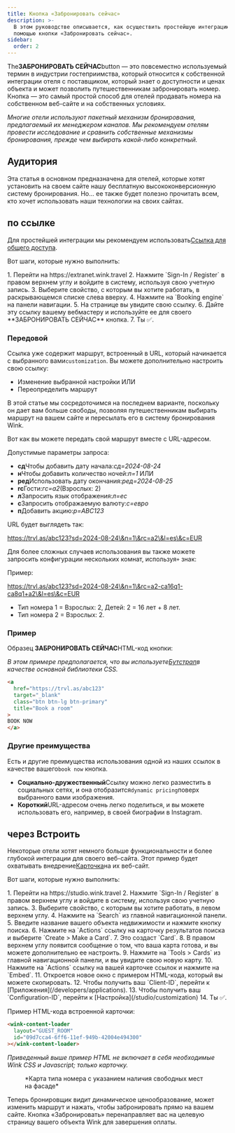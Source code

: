 ```yaml
---
title: Кнопка «Забронировать сейчас»
description: >-
  В этом руководстве описывается, как осуществить простейшую интеграцию с Wink с
  помощью кнопки «Забронировать сейчас».
sidebar:
  order: 2
---
```


The**ЗАБРОНИРОВАТЬ СЕЙЧАС**button — это повсеместно используемый термин в индустрии гостеприимства, который относится к собственной интеграции отеля с поставщиком, который знает о доступности и ценах объекта и может позволить путешественникам забронировать номер. Кнопка — это самый простой способ для отелей продавать номера на собственном веб-сайте и на собственных условиях.

*Многие отели используют пакетный механизм бронирования, предлагаемый их менеджером каналов. Мы рекомендуем отелям провести исследование и сравнить собственные механизмы бронирования, прежде чем выбирать какой-либо конкретный.*

## Аудитория

Эта статья в основном предназначена для отелей, которые хотят установить на своем сайте нашу бесплатную высококонверсионную систему бронирования.
Но... ее также будет полезно прочитать всем, кто хочет использовать наши технологии на своих сайтах.

## по ссылке

Для простейшей интеграции мы рекомендуем использовать[Ссылка для общего доступа](/studio/shareable-links).

Вот шаги, которые нужно выполнить:

<Steps>
  1. Перейти на https://extranet.wink.travel
  2. Нажмите `Sign-In / Register` в правом верхнем углу и войдите в систему, используя свою учетную запись.
  3. Выберите свойство, с которым вы хотите работать, в раскрывающемся списке слева вверху.
  4. Нажмите на `Booking engine` на панели навигации.
  5. На странице вы увидите свою ссылку.
  6. Дайте эту ссылку вашему вебмастеру и используйте ее для своего **ЗАБРОНИРОВАТЬ СЕЙЧАС** кнопка.
  7. Ты ✅.
</Steps>


### Передовой

Ссылка уже содержит маршрут, встроенный в URL, который начинается с выбранного вами`customization`.
Вы можете дополнительно настроить свою ссылку:

* Изменение выбранной настройки ИЛИ
* Переопределить маршрут

В этой статье мы сосредоточимся на последнем варианте, поскольку он дает вам больше свободы, позволяя путешественникам выбирать маршрут на вашем сайте и пересылать его в систему бронирования Wink.

Вот как вы можете передать свой маршрут вместе с URL-адресом.

Допустимые параметры запроса:

* **сд**Чтобы добавить дату начала:*сд=2024-08-24*
* **н**Чтобы добавить количество ночей:*п=1* ИЛИ
* **ред**Использовать дату окончания:*ред=2024-08-25*
* **rc**Гости:*гс=а2*(Взрослых: 2)
* **л**Запросить язык отображения:*л=ес*
* **с**Запросить отображаемую валюту:*с=евро*
* **п**Добавить акцию:*р=ABC123*

URL будет выглядеть так:

https://trvl.as/abc123?sd=2024-08-24\&n=1\&rc=a2\&l=es\&c=EUR

Для более сложных случаев использования вы также можете запросить конфигурации нескольких комнат, используя`+` знак:

Пример:

https://trvl.as/abc123?sd=2024-08-24\&n=1\&rc=a2-ca16q1-ca8q1+a2\&l=es\&c=EUR

* Тип номера 1 = Взрослых: 2, Детей: 2 = 16 лет + 8 лет.
* Тип номера 2 = Взрослых: 2.

### Пример

Образец **ЗАБРОНИРОВАТЬ СЕЙЧАС**HTML-код кнопки:

*В этом примере предполагается, что вы используете[Бутстрап](https://getbootstrap.com)в качестве основной библиотеки CSS.*

```html
<a
  href="https://trvl.as/abc123"
  target="_blank"
  class="btn btn-lg btn-primary"
  title="Book a room"
>
BOOK NOW
</a>
```

### Другие преимущества

Есть и другие преимущества использования одной из наших ссылок в качестве вашего`book now` кнопка.

* **Социально-дружественный**Ссылку можно легко разместить в социальных сетях, и она отобразится`dynamic pricing`поверх выбранного вами изображения.
* **Короткий**URL-адресом очень легко поделиться, и вы можете использовать его, например, в своей биографии в Instagram.

## через Встроить

Некоторые отели хотят немного больше функциональности и более глубокой интеграции для своего веб-сайта. Этот пример будет охватывать внедрение[Карточка](/studio/cards)на их веб-сайт.

Вот шаги, которые нужно выполнить:

<Steps>
  1. Перейти на https://studio.wink.travel
  2. Нажмите `Sign-In / Register` в правом верхнем углу и войдите в систему, используя свою учетную запись.
  3. Выберите свойство, с которым вы хотите работать, в левом верхнем углу.
  4. Нажмите на `Search` из главной навигационной панели.
  5. Введите название вашего объекта недвижимости и нажмите кнопку поиска.
  6. Нажмите на `Actions` ссылку на карточку результатов поиска и выберите `Create > Make a Card`.
  7. Это создаст `Card`.
  8. В правом верхнем углу появится сообщение о том, что ваша карта готова, и вы можете дополнительно ее настроить.
  9. Нажмите на `Tools > Cards` из главной навигационной панели, и вы увидите свою новую карту.
  10. Нажмите на `Actions` ссылку на вашей карточке ссылок и нажмите на `Embed`.
  11. Откроется новое окно с примером HTML-кода, который вы можете скопировать.
  12. Чтобы получить ваш `Client-ID`, перейти к [Приложения](/developers/applications).
  13. Чтобы получить ваш `Configuration-ID`, перейти к [Настройка](/studio/customization)
  14. Ты ✅.
</Steps>


Пример HTML-кода встроенной карточки:

```html
<wink-content-loader
  layout="GUEST_ROOM"
  id="09d7cca4-6ff6-11ef-949b-42004e494300"
></wink-content-loader>
```

*Приведенный выше пример HTML не включает в себя необходимые Wink CSS и Javascript; только карточку.*

<figure>
  <CloudinaryImage width="350" height="829" resize="scale" quality="best" alt="Предварительный просмотр карты" src="academy/card-example" errorImage="noimage_opaque_nyrtl0.png" />

  <figcaption>*Карта типа номера с указанием наличия свободных мест на фасаде*</figcaption>
</figure>


Теперь бронировщик видит динамическое ценообразование, может изменить маршрут и нажать, чтобы забронировать прямо на вашем сайте. Кнопка «Забронировать» перенаправляет вас на целевую страницу вашего объекта Wink для завершения оплаты.

